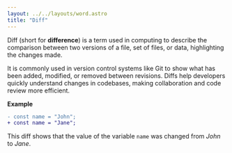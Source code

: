 ```yaml
---
layout: ../../layouts/word.astro
title: "Diff"
---
```

Diff (short for **difference**) is a term used in computing to describe the comparison between two versions of a file, set of files, or data, highlighting the changes made.

It is commonly used in version control systems like Git to show what has been added, modified, or removed between revisions. Diffs help developers quickly understand changes in codebases, making collaboration and code review more efficient.

**Example**

```diff
- const name = "John";
+ const name = "Jane";
```

This diff shows that the value of the variable `name` was changed from *John* to *Jane*.
